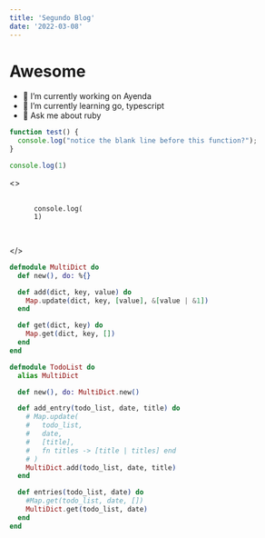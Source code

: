 ```yaml
---
title: 'Segundo Blog'
date: '2022-03-08'
---
```

# Awesome
- 🔭 I’m currently working on Ayenda
- 🌱 I’m currently learning go, typescript
- 💬 Ask me about ruby

```javascript
function test() {
  console.log("notice the blank line before this function?");
}
```

~~~js
console.log(1)
~~~


<>
  <pre>
    <code className="hljs language-js">
      <span className="hljs-built_in">console</span>.log(
      <span className="hljs-number">1</span>)
    </code>
  </pre>
</>

```elixir
defmodule MultiDict do
  def new(), do: %{}

  def add(dict, key, value) do
    Map.update(dict, key, [value], &[value | &1])
  end

  def get(dict, key) do
    Map.get(dict, key, [])
  end
end

defmodule TodoList do
  alias MultiDict

  def new(), do: MultiDict.new()

  def add_entry(todo_list, date, title) do
    # Map.update(
    #   todo_list,
    #   date,
    #   [title],
    #   fn titles -> [title | titles] end
    # )
    MultiDict.add(todo_list, date, title)
  end

  def entries(todo_list, date) do
    #Map.get(todo_list, date, [])
    MultiDict.get(todo_list, date)
  end
end

```

